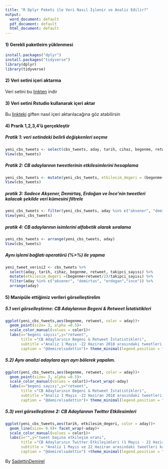 ```yaml
---
title: "R Dplyr Paketi ile Veri Nasıl İşlenir ve Analiz Edilir?"
output:
  word_document: default
  pdf_document: default
  html_document: default
---
```


#### 1) Gerekli paketleirn yüklenmesi
```r
install.packages("dplyr")
install.packages("tidyverse")
library(dplyr)
library(tidyverse)
```

#### 2) Veri setini içeri aktarma
Veri setini bu [linkten](https://drive.google.com/file/d/1xhCT8zWvwien-FfcVnIB-9zAsUynm6eI/view?usp=sharing) indir

#### 3) Veri setini Rstudio kullanarak içeri aktar
Bu [linkteki](https://gfycat.com/gifs/detail/PleasantGoodnaturedAmericanredsquirrel) giften nasıl içeri aktarılacağına göz atabilirsin

#### 4) Prarik 1,2,3,4'ü gerçekleştir
##### Pratik 1: veri setindeki belirli değişkenleri seçme
```r
yeni_cbs_tweets <- select(cbs_tweets, aday, tarih, cihaz, begenme, retweet, takipci_sayısı)
View(cbs_tweets)
```


##### Pratik 2: CB adaylarının tweetlerinin etkilesimlerini hesaplama
```r
yeni_cbs_tweets <- mutate(yeni_cbs_tweets, etkilesim_degeri = (begenme+retweet/2)/takipci_sayısı)
View(cbs_tweets)
```

##### pratik 3: Sadece Akşener, Demirtaş, Erdoğan ve İnce’nin tweetleri kalacak şekilde veri kümesini filtrele
```r
yeni_cbs_tweets <- filter(yeni_cbs_tweets, aday %in% c("aksener", "demirtas", "erdogan","ince"))
View(yeni_cbs_tweets)
```

##### pratik 4: CB adaylarının isimlerini alfabetik olarak sıralama
```r
yeni_cbs_tweets <- arrange(yeni_cbs_tweets, aday)
View(cbs_tweets)
```


##### Aynı işlemi bağlatı operatörü (%>%) ile yapma
```r
yeni_tweet_verisi2 <- cbs_tweets %>% 
  select(aday, tarih, cihaz, begenme, retweet, takipci_sayısı) %>% 
  mutate(etkilesim_degeri =(begenme+retweet/2)/takipci_sayısı) %>% 
  filter(aday %in% c("aksener", "demirtas", "erdogan","ince")) %>% 
  arrange(aday)
```

#### 5) Manipüle ettiğimiz verileri görselleştirelim

##### 5.1 veri görselleştirme: CB Adaylarının Begeni & Retweet İstatistikleri
```r
ggplot(yeni_cbs_tweets,aes(begenme, retweet, color = aday))+
  geom_point(size= 3, alpha =0.5)+
  scale_color_manual(values = color1)+
  labs(x="begeni sayısı",y="retweet", 
       title ="CB Adaylarının Begeni & Retweet İstatistikleri",
       subtitle ="Analiz 1 Mayıs -22 Haziran 2018 arasındaki tweetleri kapsar",
       caption = "@demirelsadettin")+ theme_minimal(legend.position = "bottom")
```

##### 5.2) Aynı analizi adaylara ayrı ayrı bölerek yapalım.
```r
ggplot(yeni_cbs_tweets,aes(begenme, retweet, color = aday))+
  geom_point(size= 3, alpha =0.5)+
  scale_color_manual(values = color1)+facet_wrap(~aday)
  labs(x="begeni sayısı",y="retweet", 
       title ="CB Adaylarının Begeni & Retweet İstatistikleri",
       subtitle ="Analiz 1 Mayıs -22 Haziran 2018 arasındaki tweetleri kapsar",
       caption = "@demirelsadettin")+ theme_minimal(legend.position = "bottom")
```

##### 5.3) veri görselleştirme 2: CB Adaylarının Twitter Etkilesimleri
```r
ggplot(yeni_cbs_tweets,aes(tarih, etkilesim_degeri, color = aday))+
  geom_line(size= 0.9)+ facet_wrap(~aday)+ 
  scale_color_manual(values = color1)+
  labs(x="",y="tweet başına etkileşim oranı", 
       title ="CB Adaylarının Twitter Etkileşimleri (1 Mayıs - 22 Haziran)",
       subtitle = "Analiz 1 Mayıs ve 22 Haziran arasındaki tweetleri kapsar",
       caption = "@demirelsadettin") +theme_minimal(legend.position = "bottom")
```

By [SadettinDemirel](https://twitter.com/demirelsadettin)